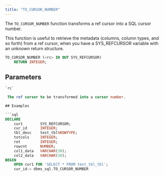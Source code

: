 ```yaml
---
title: "TO_CURSOR_NUMBER"
---
```


The `TO_CURSOR_NUMBER` function transforms a ref cursor into a SQL cursor number.

This function is useful to retrieve the metadata (columns, column types, and so forth) from a ref cursor, when you have a SYS_REFCURSOR variable with an unknown return structure.

```sql
TO_CURSOR_NUMBER (<rc> IN OUT SYS_REFCURSOR)
    RETURN INTEGER;
```

## Parameters

```sql
`rc`

 The ref cursor to be transformed into a cursor number.

## Examples

```sql
DECLARE
    cur1        SYS_REFCURSOR;
    cur_id      INTEGER;
    tbl_desc    test_tbl%ROWTYPE;
    totcols     INTEGER;
    ret         INTEGER;
    rowcnt      NUMBER;
    col1_data   VARCHAR(30);
    col2_data   VARCHAR(30);
BEGIN
    OPEN cur1 FOR 'SELECT * FROM test_tbl_tbl';
    cur_id:= dbms_sql.TO_CURSOR_NUMBER
```
